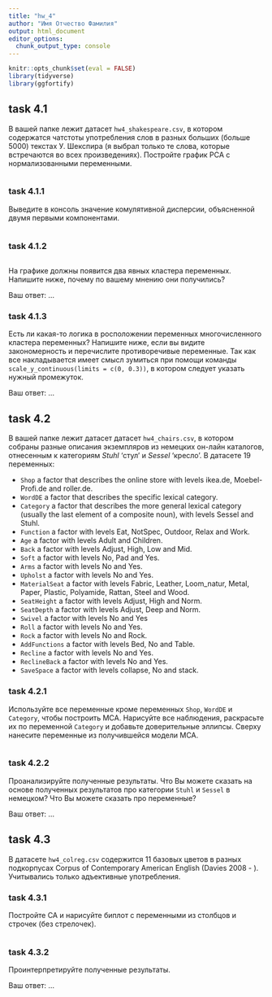 ```yaml
---
title: "hw_4"
author: "Имя Отчество Фамилия"
output: html_document
editor_options: 
  chunk_output_type: console
---
```


```r
knitr::opts_chunk$set(eval = FALSE)
library(tidyverse)
library(ggfortify)
```

## task 4.1

В вашей папке лежит датасет `hw4_shakespeare.csv`, в котором содержатся чатстоты употребления слов в разных больших (больше 5000) текстах У. Шекспира (я выбрал только те слова, которые встречаются во всех произведениях). Постройте график PCA с нормализованными переменными.

```r

```

### task 4.1.1
Выведите в консоль значение комулятивной дисперсии, объясненной двумя первыми компонентами.

```r

```

### task 4.1.2
```r

```

На графике должны появится два явных кластера переменных. Напишите ниже, почему по вашему мнению они получились?

Ваш ответ: ...

### task 4.1.3
Есть ли какая-то логика в росположении переменных многочисленного кластера переменных? Напишите ниже, если вы видите закономерность и перечислите противоречивые переменные. Так как все накладывается имеет смысл зумиться при помощи команды `scale_y_continuous(limits = c(0, 0.3))`, в котором следует указать нужный промежуток.

Ваш ответ: ...

## task 4.2
В вашей папке лежит датасет датасет `hw4_chairs.csv`, в котором собраны разные описания экземпляров из немецких он-лайн каталогов, отнесенным к категориям *Stuhl* 'стул' и *Sessel* 'кресло'. В датасете 19 переменных:

* `Shop` a factor that describes the online store with levels ikea.de, Moebel-Profi.de and roller.de.
* `WordDE` a factor that describes the specific lexical category.
* `Category` a factor that describes the more general lexical category (usually the last element of a composite noun), with levels Sessel and Stuhl.
* `Function` a factor with levels Eat, NotSpec, Outdoor, Relax and Work.
* `Age` a factor with levels Adult and Children.
* `Back` a factor with levels Adjust, High, Low and Mid.
* `Soft` a factor with levels No, Pad and Yes.
* `Arms` a factor with levels No and Yes.
* `Upholst` a factor with levels No and Yes.
* `MaterialSeat` a factor with levels Fabric, Leather, Loom_natur, Metal, Paper, Plastic, Polyamide, Rattan, Steel and Wood.
* `SeatHeight` a factor with levels Adjust, High and Norm.
* `SeatDepth` a factor with levels Adjust, Deep and Norm.
* `Swivel` a factor with levels No and Yes
* `Roll` a factor with levels No and Yes.
* `Rock` a factor with levels No and Rock.
* `AddFunctions` a factor with levels Bed, No and Table.
* `Recline` a factor with levels No and Yes.
* `ReclineBack` a factor with levels No and Yes.
* `SaveSpace` a factor with levels collapse, No and stack.

### task 4.2.1
Используйте все переменные кроме переменных `Shop`, `WordDE` и `Category`, чтобы построить MCA. Нарисуйте все наблюдения, раскрасьте их по переменной `Category` и добавьте доверительные эллипсы. Сверху нанесите переменные из получившейся модели MCA.

```r

```

### task 4.2.2
Проанализируйте полученные результаты. Что Вы можете сказать на основе полученных результатов про категории `Stuhl` и `Sessel` в немецком? Что Вы можете сказать про переменные?

Ваш ответ: ...

## task 4.3
В датасете `hw4_colreg.csv` содержится 11 базовых цветов в разных подкорпусах  Corpus of Contemporary American English (Davies 2008 - ). Учитывались только адъективные употребления. 

### task 4.3.1
Постройте CA и нарисуйте биплот с переменными из столбцов и строчек (без стрелочек).

```r

```

### task 4.3.2
Проинтерпретируйте полученные результаты.

Ваш ответ: ...

